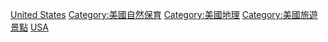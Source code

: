 {{Commons cat|Protected areas of the United States}}

[[Category:各國保護區|United States]]
[[Category:美國自然保育|Category:美國自然保育]]
[[Category:美國地理|Category:美國地理]]
[[Category:美國旅遊景點|Category:美國旅遊景點]]
[[Category:北美洲保护区|USA]]